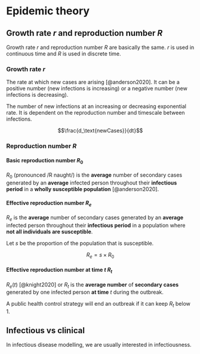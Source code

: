 # Epidemic theory

## Growth rate $r$ and reproduction number $R$

Growth rate $r$ and reproduction number $R$ are basically the same. $r$ is used in continuous time and $R$ is used in discrete time.

### Growth rate $r$

The rate at which new cases are arising [@anderson2020]. It can be a positive number (new infections is increasing) or a negative number (new infections is decreasing).

The number of new infections at an increasing or decreasing exponential rate. It is dependent on the reproduction number and timescale between infections.

$$\frac{d_\text{newCases}}{dt}$$

### Reproduction number $R$

#### Basic reproduction number $R_0$

$R_0$ (pronounced /R naught/) is the **average** number of secondary cases generated by an **average** infected person throughout their **infectious period** in a **wholly susceptible population** [@anderson2020].

#### Effective reproduction number $R_e$

$R_e$ is the **average** number of secondary cases generated by an **average** infected person throughout their **infectious period** in a population where **not all individuals are susceptible**.

Let $s$ be the proportion of the population that is susceptible.

$$R_e = s \times R_0$$

#### Effective reproduction number at time $t$ $R_t$

$R_e(t)$ [@knight2020] or $R_t$ is the **average number** of **secondary cases** generated by one infected person **at time** $t$ during the outbreak.

A public health control strategy will end an outbreak if it can keep $R_t$ below 1.

## Infectious vs clinical

In infectious disease modelling, we are usually interested in infectiousness.
